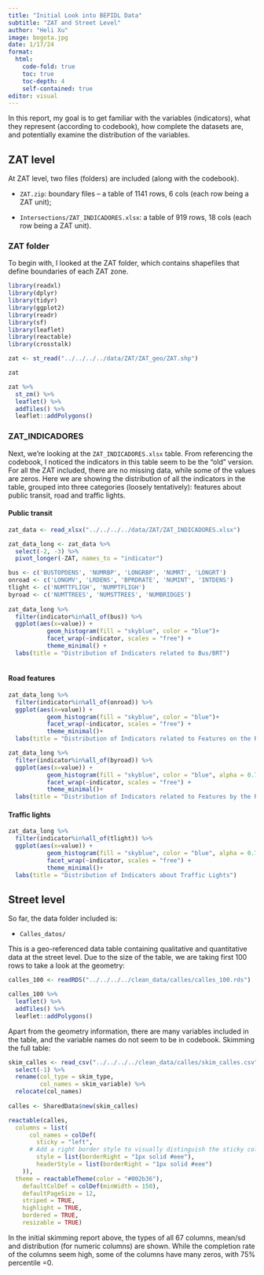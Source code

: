 ```yaml
---
title: "Initial Look into BEPIDL Data"
subtitle: "ZAT and Street Level"
author: "Heli Xu"
image: bogota.jpg
date: 1/17/24
format: 
  html:
    code-fold: true
    toc: true
    toc-depth: 4
    self-contained: true
editor: visual
---
```


In this report, my goal is to get familiar with the variables (indicators), what they represent (according to codebook), how complete the datasets are, and potentially examine the distribution of the variables.

## ZAT level

At ZAT level, two files (folders) are included (along with the codebook).

-   `ZAT.zip`: boundary files -- a table of 1141 rows, 6 cols (each row being a ZAT unit);

-   `Intersections/ZAT_INDICADORES.xlsx`: a table of 919 rows, 18 cols (each row being a ZAT unit).

### ZAT folder

To begin with, I looked at the ZAT folder, which contains shapefiles that define boundaries of each ZAT zone.

```r
library(readxl)
library(dplyr)
library(tidyr)
library(ggplot2)
library(readr)
library(sf)
library(leaflet)
library(reactable)
library(crosstalk)

zat <- st_read("../../../../data/ZAT/ZAT_geo/ZAT.shp")

zat

zat %>%
  st_zm() %>% 
  leaflet() %>%
  addTiles() %>%
  leaflet::addPolygons()


```

### ZAT_INDICADORES

Next, we're looking at the `ZAT_INDICADORES.xlsx` table. From referencing the codebook, I noticed the indicators in this table seem to be the "old" version. For all the ZAT included, there are no missing data, while some of the values are zeros. Here we are showing the distribution of all the indicators in the table, grouped into three categories (loosely tentatively): features about public transit, road and traffic lights.

#### Public transit

```r
zat_data <- read_xlsx("../../../../data/ZAT/ZAT_INDICADORES.xlsx")

zat_data_long <- zat_data %>% 
  select(-2, -3) %>% 
  pivot_longer(-ZAT, names_to = "indicator")

bus <- c('BUSTOPDENS', 'NUMRBP', 'LONGRBP', 'NUMRT', 'LONGRT')
onroad <- c('LONGMV', 'LRDENS', 'BPRDRATE', 'NUMINT', 'INTDENS')
tlight <- c('NUMTTFLIGH', 'NUMPTFLIGH')
byroad <- c('NUMTTREES', 'NUMSTTREES', 'NUMBRIDGES')
  
zat_data_long %>% 
  filter(indicator%in%all_of(bus)) %>% 
  ggplot(aes(x=value)) +
           geom_histogram(fill = "skyblue", color = "blue")+
           facet_wrap(~indicator, scales = "free") +
           theme_minimal() +
  labs(title = "Distribution of Indicators related to Bus/BRT")
  
```

#### Road features

```r
zat_data_long %>% 
  filter(indicator%in%all_of(onroad)) %>% 
  ggplot(aes(x=value)) +
           geom_histogram(fill = "skyblue", color = "blue")+
           facet_wrap(~indicator, scales = "free") +
           theme_minimal()+
  labs(title = "Distribution of Indicators related to Features on the Road")
```

```r
zat_data_long %>% 
  filter(indicator%in%all_of(byroad)) %>% 
  ggplot(aes(x=value)) +
           geom_histogram(fill = "skyblue", color = "blue", alpha = 0.7)+
           facet_wrap(~indicator, scales = "free") +
           theme_minimal()+
  labs(title = "Distribution of Indicators related to Features by the Road")
```

#### Traffic lights

```r
zat_data_long %>% 
  filter(indicator%in%all_of(tlight)) %>% 
  ggplot(aes(x=value)) +
           geom_histogram(fill = "skyblue", color = "blue", alpha = 0.7)+
           facet_wrap(~indicator, scales = "free") +
           theme_minimal()+
  labs(title = "Distribution of Indicators about Traffic Lights")
```

## Street level

So far, the data folder included is:

-   `Calles_datos/`

This is a geo-referenced data table containing qualitative and quantitative data at the street level. Due to the size of the table, we are taking first 100 rows to take a look at the geometry:

```r
calles_100 <- readRDS("../../../../clean_data/calles/calles_100.rds")

calles_100 %>% 
  leaflet() %>% 
  addTiles() %>% 
  leaflet::addPolygons()

```

Apart from the geometry information, there are many variables included in the table, and the variable names do not seem to be in codebook. Skimming the full table:

```r
skim_calles <- read_csv("../../../../clean_data/calles/skim_calles.csv") %>% 
  select(-1) %>% 
  rename(col_type = skim_type,
         col_names = skim_variable) %>% 
  relocate(col_names)
         
calles <- SharedData$new(skim_calles)

reactable(calles,
  columns = list(
      col_names = colDef(
        sticky = "left",
      # Add a right border style to visually distinguish the sticky column
        style = list(borderRight = "1px solid #eee"),
        headerStyle = list(borderRight = "1px solid #eee")
    )),
  theme = reactableTheme(color = "#002b36"),
    defaultColDef = colDef(minWidth = 150),
    defaultPageSize = 12,
    striped = TRUE,
    highlight = TRUE,
    bordered = TRUE,
    resizable = TRUE) 
```

In the initial skimming report above, the types of all 67 columns, mean/sd and distribution (for numeric columns) are shown. While the completion rate of the columns seem high, some of the columns have many zeros, with 75% percentile =0.
